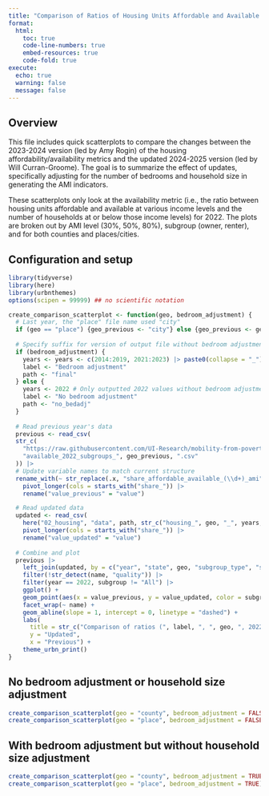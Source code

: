 ```yaml
---
title: "Comparison of Ratios of Housing Units Affordable and Available Outputs Across Updates"
format: 
  html:
    toc: true
    code-line-numbers: true
    embed-resources: true
    code-fold: true
execute:
  echo: true
  warning: false
  message: false
---
```


## Overview

This file includes quick scatterplots to compare the changes between the 2023-2024 version (led by Amy Rogin) of the housing affordability/availability metrics and the updated 2024-2025 version (led by Will Curran-Groome). The goal is to summarize the effect of updates, specifically adjusting for the number of bedrooms and household size in generating the AMI indicators.

These scatterplots only look at the availability metric (i.e., the ratio between housing units affordable and available at various income levels and the number of households at or below those income levels) for 2022. The plots are broken out by AMI level (30%, 50%, 80%), subgroup (owner, renter), and for both counties and places/cities. 

## Configuration and setup

```r
library(tidyverse)
library(here)
library(urbnthemes)
options(scipen = 99999) ## no scientific notation
```

```r
create_comparison_scatterplot <- function(geo, bedroom_adjustment) {
  # Last year, the "place" file name used "city" 
  if (geo == "place") {geo_previous <- "city"} else {geo_previous <- geo}
  
  # Specify suffix for version of output file without bedroom adjustment 
  if (bedroom_adjustment) {
    years <- years <- c(2014:2019, 2021:2023) |> paste0(collapse = "_")
    label <- "Bedroom adjustment"
    path <- "final"
  } else {
    years <- 2022 # Only outputted 2022 values without bedroom adjustment for now 
    label <- "No bedroom adjustment"
    path <- "no_bedadj"
  }
  
  # Read previous year's data 
  previous <- read_csv(
  str_c(
    "https://raw.githubusercontent.com/UI-Research/mobility-from-poverty/refs/heads/main/02_housing/data/", 
    "available_2022_subgroups_", geo_previous, ".csv"
  )) |> 
  # Update variable names to match current structure 
  rename_with(~ str_replace(.x, "share_affordable_available_(\\d+)_ami", "share_available_\\1ami")) |> 
    pivot_longer(cols = starts_with("share_")) |> 
    rename("value_previous" = "value")

  # Read updated data 
  updated <- read_csv(
    here("02_housing", "data", path, str_c("housing_", geo, "_", years, "_subgroups.csv"))) |> 
    pivot_longer(cols = starts_with("share_")) |> 
    rename("value_updated" = "value")
  
  # Combine and plot 
  previous |> 
    left_join(updated, by = c("year", "state", geo, "subgroup_type", "subgroup", "name")) |> 
    filter(!str_detect(name, "quality")) |> 
    filter(year == 2022, subgroup != "All") |> 
    ggplot() +
    geom_point(aes(x = value_previous, y = value_updated, color = subgroup), alpha = 0.5, size = 0.5) + 
    facet_wrap(~ name) + 
    geom_abline(slope = 1, intercept = 0, linetype = "dashed") + 
    labs(
      title = str_c("Comparison of ratios (", label, ", ", geo, ", 2022)"), 
      y = "Updated", 
      x = "Previous") +
    theme_urbn_print() 
}
```

## No bedroom adjustment or household size adjustment 

```r
create_comparison_scatterplot(geo = "county", bedroom_adjustment = FALSE)
create_comparison_scatterplot(geo = "place", bedroom_adjustment = FALSE)
```


## With bedroom adjustment but without household size adjustment 

```r
create_comparison_scatterplot(geo = "county", bedroom_adjustment = TRUE)
create_comparison_scatterplot(geo = "place", bedroom_adjustment = TRUE)
```

